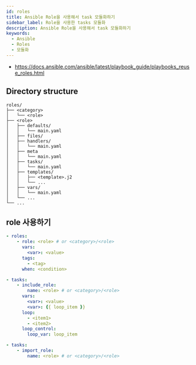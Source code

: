 ```yaml
---
id: roles
title: Ansible Role을 사용해서 task 모듈화하기
sidebar_label: Role을 사용한 tasks 모듈화
description: Ansible Role을 사용해서 task 모듈화하기
keywords:
  - Ansible
  - Roles
  - 모듈화
---
```


- https://docs.ansible.com/ansible/latest/playbook_guide/playbooks_reuse_roles.html

## Directory structure

```shell
roles/
├── <category>
│   └── <role>
├── <role>
│   ├── defaults/
│   │   └── main.yaml
│   ├── files/
│   ├── handlers/
│   │   └── main.yaml
│   ├── meta
│   │   └── main.yaml
│   ├── tasks/
│   │   └── main.yaml
│   ├── templates/
│   │   ├── <template>.j2
│   │   └── ...
│   ├── vars/
│   │   └── main.yaml
│   └── ...
└── ...
```

## role 사용하기

```yaml
- roles:
    - role: <role> # or <category>/<role>
      vars:
        <var>: <value>
      tags:
        - <tag>
      when: <condition>
```

```yaml
- tasks:
    - include_role:
        name: <role> # or <category>/<role>
      vars:
        <var>: <value>
        <var>: {{ loop_item }}
      loop:
        - <item1>
        - <item2>
      loop_control:
        loop_var: loop_item
```

```yaml
- tasks:
    - import_role:
        name: <role> # or <category>/<role>
```
